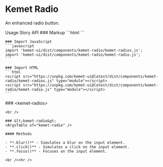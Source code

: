 
<Meta of={RadioStories} />

# Kemet Radio

An enhanced radio button.

<kemet-tabs measure-height="500" divider>
  <kemet-tab slot="tab">Usage</kemet-tab>
  <kemet-tab slot="tab">Story</kemet-tab>
  <kemet-tab slot="tab">API</kemet-tab>
  <kemet-tab-panel slot="panel">
    ### Markup
    ```html
    <kemet-radios legend="The legend.">
      <kemet-radio value="1" name="kemet-radio-button" label="Item 1"></kemet-radio>
      <kemet-radio value="2" name="kemet-radio-button" label="Item 2"></kemet-radio>
      <kemet-radio value="3" name="kemet-radio-button" label="Item 3"></kemet-radio>
    </kemet-radios>
    ```

    ### Import JavaScript
    ```javascript
    import 'kemet-ui/dist/components/kemet-radio/kemet-radios.js';
    import 'kemet-ui/dist/components/kemet-radio/kemet-radio.js';
    ```

    ### Import HTML
    ```html
    <script src="https://unpkg.com/kemet-ui@latest/dist/components/kemet-radio/kemet-radios.js" type="module"></script>
    <script src="https://unpkg.com/kemet-ui@latest/dist/components/kemet-radio/kemet-radio.js" type="module"></script>
    ```
  </kemet-tab-panel>
  <kemet-tab-panel slot="panel">
    <Canvas of={RadioStories.Standard}  />
    <ArgsTable story={PRIMARY_STORY} />
  </kemet-tab-panel>
  <kemet-tab-panel slot="panel">
    ### &lt;kemet-radios&gt;
    <ArgsTable of="kemet-radios" />

    <br />

    ### &lt;kemet-radio&gt;
    <ArgsTable of="kemet-radio" />

    #### Methods

    - **.blur()** - Simulates a blur on the input element.
    - **.click()** - Simulates a click on the input element.
    - **.focus()** - Focuses on the input element.

    <br /><hr />
  </kemet-tab-panel>
</kemet-tabs>
